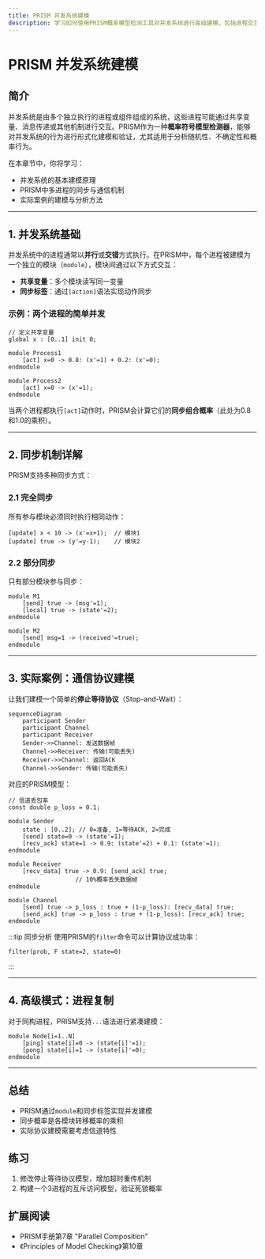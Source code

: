 ```yaml
---
title: PRISM 并发系统建模
description: 学习如何使用PRISM概率模型检测工具对并发系统进行高级建模，包括进程交互、同步机制和实际案例分析。
---
```


# PRISM 并发系统建模

## 简介
并发系统是由多个独立执行的进程或组件组成的系统，这些进程可能通过共享变量、消息传递或其他机制进行交互。PRISM作为一种**概率符号模型检测器**，能够对并发系统的行为进行形式化建模和验证，尤其适用于分析随机性、不确定性和概率行为。

在本章节中，你将学习：
- 并发系统的基本建模原理
- PRISM中多进程的同步与通信机制
- 实际案例的建模与分析方法

---

## 1. 并发系统基础
并发系统中的进程通常以**并行**或**交错**方式执行。在PRISM中，每个进程被建模为一个独立的模块（`module`），模块间通过以下方式交互：
- **共享变量**：多个模块读写同一变量
- **同步标签**：通过`[action]`语法实现动作同步

### 示例：两个进程的简单并发
```prism
// 定义共享变量
global x : [0..1] init 0;

module Process1
    [act] x=0 -> 0.8: (x'=1) + 0.2: (x'=0);
endmodule

module Process2
    [act] x=0 -> (x'=1);
endmodule
```
当两个进程都执行`[act]`动作时，PRISM会计算它们的**同步组合概率**（此处为0.8和1.0的乘积）。

---

## 2. 同步机制详解
PRISM支持多种同步方式：

### 2.1 完全同步
所有参与模块必须同时执行相同动作：
```prism
[update] x < 10 -> (x'=x+1);  // 模块1
[update] true -> (y'=y-1);    // 模块2
```

### 2.2 部分同步
只有部分模块参与同步：
```prism
module M1
    [send] true -> (msg'=1);
    [local] true -> (state'=2);
endmodule

module M2
    [send] msg=1 -> (received'=true);
endmodule
```

---

## 3. 实际案例：通信协议建模
让我们建模一个简单的**停止等待协议**（Stop-and-Wait）：

```mermaid
sequenceDiagram
    participant Sender
    participant Channel
    participant Receiver
    Sender->>Channel: 发送数据帧
    Channel->>Receiver: 传输(可能丢失)
    Receiver->>Channel: 返回ACK
    Channel->>Sender: 传输(可能丢失)
```

对应的PRISM模型：
```prism
// 信道丢包率
const double p_loss = 0.1;

module Sender
    state : [0..2]; // 0=准备, 1=等待ACK, 2=完成
    [send] state=0 -> (state'=1);
    [recv_ack] state=1 -> 0.9: (state'=2) + 0.1: (state'=1);
endmodule

module Receiver
    [recv_data] true -> 0.9: [send_ack] true;
                   // 10%概率丢失数据帧
endmodule

module Channel
    [send] true -> p_loss : true + (1-p_loss): [recv_data] true;
    [send_ack] true -> p_loss : true + (1-p_loss): [recv_ack] true;
endmodule
```

:::tip 同步分析
使用PRISM的`filter`命令可以计算协议成功率：
```prism
filter(prob, F state=2, state=0)
```
:::

---

## 4. 高级模式：进程复制
对于同构进程，PRISM支持`...`语法进行紧凑建模：

```prism
module Node[i=1..N]
    [ping] state[i]=0 -> (state[i]'=1);
    [pong] state[i]=1 -> (state[i]'=0);
endmodule
```

---

## 总结
- PRISM通过`module`和同步标签实现并发建模
- 同步概率是各模块转移概率的乘积
- 实际协议建模需要考虑信道特性

## 练习
1. 修改停止等待协议模型，增加超时重传机制
2. 构建一个3进程的互斥访问模型，验证死锁概率

## 扩展阅读
- PRISM手册第7章 "Parallel Composition"
- 《Principles of Model Checking》第10章
